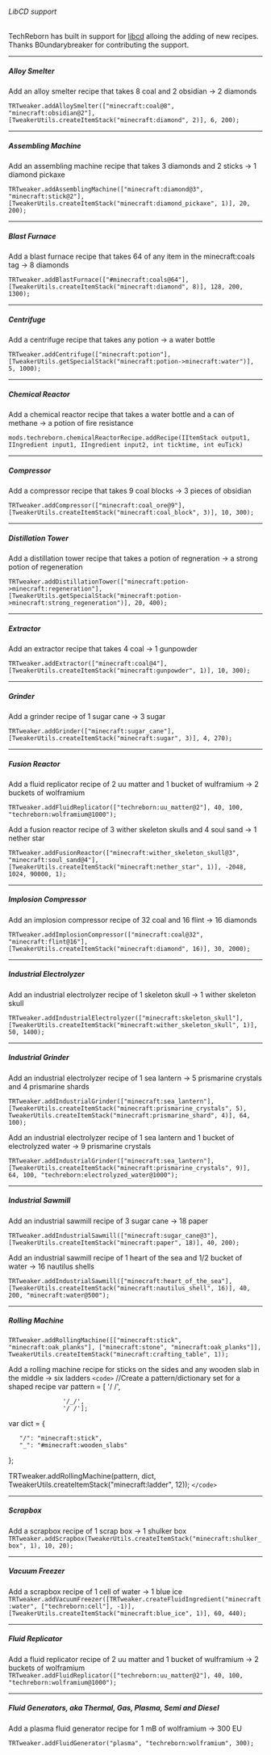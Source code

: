 ###### LibCD support

TechReborn has built in support for
[libcd](https://www.curseforge.com/minecraft/mc-mods/libcd "wikilink")
alloing the adding of new recipes. Thanks B0undarybreaker for
contributing the support.

------------------------------------------------------------------------

##### Alloy Smelter

Add an alloy smelter recipe that takes 8 coal and 2 obsidian -\> 2
diamonds

`TRTweaker.addAlloySmelter(["minecraft:coal@8", "minecraft:obsidian@2"], [TweakerUtils.createItemStack("minecraft:diamond", 2)], 6, 200);`

------------------------------------------------------------------------

##### Assembling Machine

Add an assembling machine recipe that takes 3 diamonds and 2 sticks -\>
1 diamond pickaxe

`TRTweaker.addAssemblingMachine(["minecraft:diamond@3", "minecraft:stick@2"], [TweakerUtils.createItemStack("minecraft:diamond_pickaxe", 1)], 20, 200);`

------------------------------------------------------------------------

##### Blast Furnace

Add a blast furnace recipe that takes 64 of any item in the
minecraft:coals tag -\> 8 diamonds

`TRTweaker.addBlastFurnace(["#minecraft:coals@64"], [TweakerUtils.createItemStack("minecraft:diamond", 8)], 128, 200, 1300);`

------------------------------------------------------------------------

##### Centrifuge

Add a centrifuge recipe that takes any potion -\> a water bottle

`TRTweaker.addCentrifuge(["minecraft:potion"], [TweakerUtils.getSpecialStack("minecraft:potion->minecraft:water")], 5, 1000);`

------------------------------------------------------------------------

##### Chemical Reactor

Add a chemical reactor recipe that takes a water bottle and a can of
methane -\> a potion of fire resistance

`mods.techreborn.chemicalReactorRecipe.addRecipe(IItemStack output1, IIngredient input1, IIngredient input2, int ticktime, int euTick)`

------------------------------------------------------------------------

##### Compressor

Add a compressor recipe that takes 9 coal blocks -\> 3 pieces of
obsidian

`TRTweaker.addCompressor(["minecraft:coal_ore@9"], [TweakerUtils.createItemStack("minecraft:coal_block", 3)], 10, 300);`

------------------------------------------------------------------------

##### Distillation Tower

Add a distillation tower recipe that takes a potion of regneration -\> a
strong potion of regeneration

`TRTweaker.addDistillationTower(["minecraft:potion->minecraft:regeneration"], [TweakerUtils.getSpecialStack("minecraft:potion->minecraft:strong_regeneration")], 20, 400);`

------------------------------------------------------------------------

##### Extractor

Add an extractor recipe that takes 4 coal -\> 1 gunpowder

`TRTweaker.addExtractor(["minecraft:coal@4"], [TweakerUtils.createItemStack("minecraft:gunpowder", 1)], 10, 300);`

------------------------------------------------------------------------

##### Grinder

Add a grinder recipe of 1 sugar cane -\> 3 sugar

`TRTweaker.addGrinder(["minecraft:sugar_cane"], [TweakerUtils.createItemStack("minecraft:sugar", 3)], 4, 270);`

------------------------------------------------------------------------

##### Fusion Reactor

Add a fluid replicator recipe of 2 uu matter and 1 bucket of wulframium
-\> 2 buckets of wolframium

`TRTweaker.addFluidReplicator(["techreborn:uu_matter@2"], 40, 100, "techreborn:wolframium@1000");`

Add a fusion reactor recipe of 3 wither skeleton skulls and 4 soul sand
-\> 1 nether star

`TRTweaker.addFusionReactor(["minecraft:wither_skeleton_skull@3", "minecraft:soul_sand@4"], [TweakerUtils.createItemStack("minecraft:nether_star", 1)], -2048, 1024, 90000, 1);`

------------------------------------------------------------------------

##### Implosion Compressor

Add an implosion compressor recipe of 32 coal and 16 flint -\> 16
diamonds

`TRTweaker.addImplosionCompressor(["minecraft:coal@32", "minecraft:flint@16"], [TweakerUtils.createItemStack("minecraft:diamond", 16)], 30, 2000);`

------------------------------------------------------------------------

##### Industrial Electrolyzer

Add an industrial electrolyzer recipe of 1 skeleton skull -\> 1 wither
skeleton skull

`TRTweaker.addIndustrialElectrolyzer(["minecraft:skeleton_skull"], [TweakerUtils.createItemStack("minecraft:wither_skeleton_skull", 1)], 50, 1400);`

------------------------------------------------------------------------

##### Industrial Grinder

Add an industrial electrolyzer recipe of 1 sea lantern -\> 5 prismarine
crystals and 4 prismarine shards

`TRTweaker.addIndustrialGrinder(["minecraft:sea_lantern"], [TweakerUtils.createItemStack("minecraft:prismarine_crystals", 5), TweakerUtils.createItemStack("minecraft:prismarine_shard", 4)], 64, 100);`

Add an industrial electrolyzer recipe of 1 sea lantern and 1 bucket of
electrolyzed water -\> 9 prismarine crystals

`TRTweaker.addIndustrialGrinder(["minecraft:sea_lantern"], [TweakerUtils.createItemStack("minecraft:prismarine_crystals", 9)], 64, 100, "techreborn:electrolyzed_water@1000");`

------------------------------------------------------------------------

##### Industrial Sawmill

Add an industrial sawmill recipe of 3 sugar cane -\> 18 paper

`TRTweaker.addIndustrialSawmill(["minecraft:sugar_cane@3"], [TweakerUtils.createItemStack("minecraft:paper", 18)], 40, 200);`

Add an industrial sawmill recipe of 1 heart of the sea and 1/2 bucket of
water -\> 16 nautilus shells

`TRTweaker.addIndustrialSawmill(["minecraft:heart_of_the_sea"], [TweakerUtils.createItemStack("minecraft:nautilus_shell", 16)], 40, 200, "minecraft:water@500");`

------------------------------------------------------------------------

##### Rolling Machine

`TRTweaker.addRollingMachine([["minecraft:stick", "minecraft:oak_planks"], ["minecraft:stone", "minecraft:oak_planks"]], TweakerUtils.createItemStack("minecraft:crafting_table", 1));`

Add a rolling machine recipe for sticks on the sides and any wooden slab
in the middle -\> six ladders `<code>` //Create a
pattern/dictionary set for a shaped recipe var pattern = \[ \'/ /\',

`               '/_/',`\
`               '/ /'];`

var dict = {

`   "/": "minecraft:stick",`\
`   "_": "#minecraft:wooden_slabs"`

};

TRTweaker.addRollingMachine(pattern, dict,
TweakerUtils.createItemStack(\"minecraft:ladder\", 12));
`</code>`

------------------------------------------------------------------------

##### Scrapbox

Add a scrapbox recipe of 1 scrap box -\> 1 shulker box
`TRTweaker.addScrapbox(TweakerUtils.createItemStack("minecraft:shulker_box", 1), 10, 20);`

------------------------------------------------------------------------

##### Vacuum Freezer

Add a scrapbox recipe of 1 cell of water -\> 1 blue ice
`TRTweaker.addVacuumFreezer([TRTweaker.createFluidIngredient("minecraft:water", ["techreborn:cell"], -1)], [TweakerUtils.createItemStack("minecraft:blue_ice", 1)], 60, 440);`

------------------------------------------------------------------------

##### Fluid Replicator

Add a fluid replicator recipe of 2 uu matter and 1 bucket of wulframium
-\> 2 buckets of wolframium
`TRTweaker.addFluidReplicator(["techreborn:uu_matter@2"], 40, 100, "techreborn:wolframium@1000");`

------------------------------------------------------------------------

##### Fluid Generators, aka Thermal, Gas, Plasma, Semi and Diesel

Add a plasma fluid generator recipe for 1 mB of wolframium -\> 300 EU

`TRTweaker.addFluidGenerator("plasma", "techreborn:wolframium", 300);`
